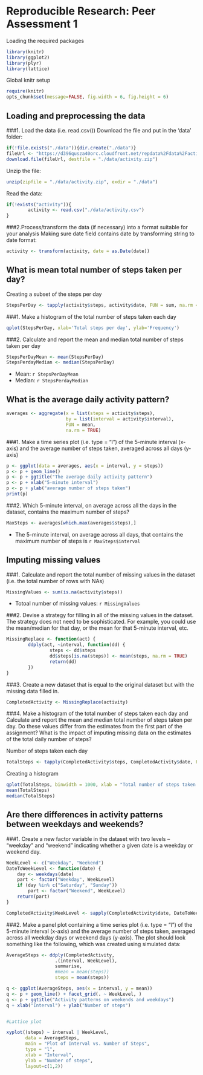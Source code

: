 
Reproducible Research: Peer Assessment 1
============================================
Loading the required packages

```r
library(knitr)
library(ggplot2)
library(plyr)
library(lattice)
```

Global knitr setup
```r
require(knitr)
opts_chunk$set(message=FALSE, fig.width = 6, fig.height = 6)
```


## Loading and preprocessing the data

###1. Load the data (i.e. read.csv())
Download the file and put in the 'data' folder:
```r
if(!file.exists("./data")){dir.create("./data")}
fileUrl <- "https://d396qusza40orc.cloudfront.net/repdata%2Fdata%2Factivity.zip" 
download.file(fileUrl, destfile = "./data/activity.zip")
```
Unzip the file:
```r
unzip(zipfile = "./data/activity.zip", exdir = "./data")
```
Read the data:
```r
if(!exists("activity")){
        activity <- read.csv("./data/activity.csv")
}
```

###2.Process/transform the data (if necessary) into a format suitable for your analysis 
Making sure date field contains date by transforming string to date format:
```r
activity <- transform(activity, date = as.Date(date))
```


## What is mean total number of steps taken per day?
Creating a subset of the steps per day
```r
StepsPerDay <- tapply(activity$steps, activity$date, FUN = sum, na.rm = TRUE)
```
###1. Make a histogram of the total number of steps taken each day
```r
qplot(StepsPerDay, xlab='Total steps per day', ylab='Frequency')
```

###2. Calculate and report the mean and median total number of steps taken per day
```r
StepsPerDayMean <- mean(StepsPerDay)
StepsPerdayMedian <- median(StepsPerDay)
```

* Mean: `r StepsPerDayMean`
* Median: `r StepsPerdayMedian`


## What is the average daily activity pattern?
```r
averages <- aggregate(x = list(steps = activity$steps), 
                      by = list(interval = activity$interval),
                      FUN = mean, 
                      na.rm = TRUE)
```
###1. Make a time series plot (i.e. type = "l") of the 5-minute interval (x-axis) and the average number of steps taken, averaged across all days (y-axis)
```r
p <- ggplot(data = averages, aes(x = interval, y = steps)) 
p <- p + geom_line()
p <- p + ggtitle("The average daily activity pattern")
p <- p + xlab("5-minute interval")
p <- p + ylab("average number of steps taken")
print(p)
```

###2. Which 5-minute interval, on average across all the days in the dataset, contains the maximum number of steps?
```r
MaxSteps <- averages[which.max(averages$steps),]
```

- The 5-minute interval, on average across all days, that contains the maximum number of steps is `r MaxSteps$interval`


## Imputing missing values

###1. Calculate and report the total number of missing values in the dataset (i.e. the total number of rows with NAs)
```r
MissingValues <- sum(is.na(activity$steps))
```

* Totoal number of missing values: `r MissingValues`

###2. Devise a strategy for filling in all of the missing values in the dataset. The strategy does not need to be sophisticated. For example, you could use the mean/median for that day, or the mean for that 5-minute interval, etc.
```r
MissingReplace <- function(act) {
        ddply(act, ~interval, function(dd) {
                steps <- dd$steps
                dd$steps[is.na(steps)] <- mean(steps, na.rm = TRUE)
                return(dd)
        })
}
```
###3. Create a new dataset that is equal to the original dataset but with the missing data filled in.
```r
CompletedActivity <- MissingReplace(activity)
```
###4. Make a histogram of the total number of steps taken each day and Calculate and report the mean and median total number of steps taken per day. Do these values differ from the estimates from the first part of the assignment? What is the impact of imputing missing data on the estimates of the total daily number of steps?

Number of steps taken each day
```r
TotalSteps <- tapply(CompletedActivity$steps, CompletedActivity$date, FUN = sum)
```

Creating a histogram
```r
qplot(TotalSteps, binwidth = 1000, xlab = "Total number of steps taken each day")
mean(TotalSteps)
median(TotalSteps)
```


## Are there differences in activity patterns between weekdays and weekends?

###1. Create a new factor variable in the dataset with two levels -- "weekday" and "weekend" indicating whether a given date is a weekday or weekend day.
```r
WeekLevel <- c("Weekday", "Weekend")
DateToWeekLevel <- function(date) {
    day <- weekdays(date)
    part <- factor("Weekday", WeekLevel)
    if (day %in% c("Saturday", "Sunday"))
        part <- factor("Weekend", WeekLevel)
    return(part)
}

CompletedActivity$WeekLevel <- sapply(CompletedActivity$date, DateToWeekLevel)
```

###2. Make a panel plot containing a time series plot (i.e. type = "l") of the 5-minute interval (x-axis) and the average number of steps taken, averaged across all weekday days or weekend days (y-axis). The plot should look something like the following, which was created using simulated data:

```r
AverageSteps <- ddply(CompletedActivity,
                  .(interval, WeekLevel),
                  summarise,
                  #mean = mean(steps))
                  steps = mean(steps))

q <- ggplot(AverageSteps, aes(x = interval, y = mean))
q <- p + geom_line() + facet_grid(. ~ WeekLevel, )
q <- p + ggtitle("Activity patterns on weekends and weekdays")
q + xlab("Interval") + ylab("Number of steps")


#Lattice plot

xyplot((steps) ~ interval | WeekLevel, 
       data = AverageSteps,
       main = "Plot of Interval vs. Number of Steps", 
       type = "l", 
       xlab = "Interval",
       ylab = "Number of steps",
       layout=c(1,2))

```

